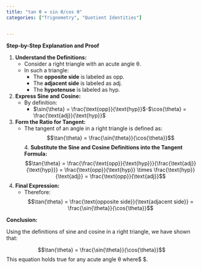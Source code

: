 ```yaml
---
title: "tan θ = sin θ/cos θ"
categories: ["Trignometry", "Quotient Identities"]


---
```




**Step-by-Step Explanation and Proof**

1. **Understand the Definitions:**
   - Consider a right triangle with an acute angle θ.
   - In such a triangle:
     - The **opposite side** is labeled as $\text{opp}$.
     - The **adjacent side** is labeled as $\text{adj}$.
     - The **hypotenuse** is labeled as $\text{hyp}$.

2. **Express Sine and Cosine:**
   - By definition:
     - $\sin{\theta} = \frac{\text{opp}}{\text{hyp}}$-$\cos{\theta} = \frac{\text{adj}}{\text{hyp}}$

3. **Form the Ratio for Tangent:**
   - The tangent of an angle in a right triangle is defined as:
     $$\tan{\theta} = \frac{\sin{\theta}}{\cos{\theta}}$$4. **Substitute the Sine and Cosine Definitions into the Tangent Formula:**$$\tan{\theta} = \frac{\frac{\text{opp}}{\text{hyp}}}{\frac{\text{adj}}{\text{hyp}}} = \frac{\text{opp}}{\text{hyp}} \times \frac{\text{hyp}}{\text{adj}} = \frac{\text{opp}}{\text{adj}}$$
   
5. **Final Expression:**
   - Therefore:
     $$\tan{\theta} = \frac{\text{opposite side}}{\text{adjacent side}} = \frac{\sin{\theta}}{\cos{\theta}}$$

**Conclusion:**

Using the definitions of sine and cosine in a right triangle, we have shown that:

$$\tan{\theta} = \frac{\sin{\theta}}{\cos{\theta}}$$This equation holds true for any acute angle θ where$ \cos{\theta} \neq 0 $.
